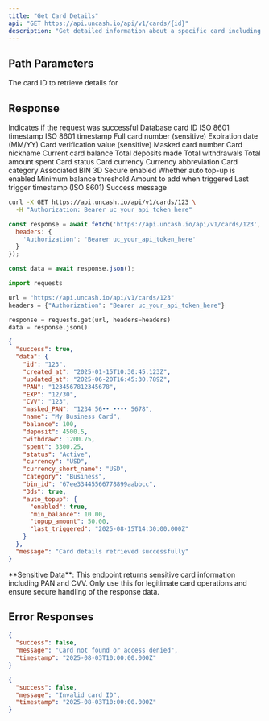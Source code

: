 ```yaml
---
title: "Get Card Details"
api: "GET https://api.uncash.io/api/v1/cards/{id}"
description: "Get detailed information about a specific card including sensitive data"
---
```


## Path Parameters

<ParamField path="id" type="string" required>
  The card ID to retrieve details for
</ParamField>

## Response

<ResponseField name="success" type="boolean">
  Indicates if the request was successful
</ResponseField>

<ResponseField name="data" type="object">
  <Expandable title="Card details">
    <ResponseField name="id" type="string">Database card ID</ResponseField>
    <ResponseField name="created_at" type="string">ISO 8601 timestamp</ResponseField>
    <ResponseField name="updated_at" type="string">ISO 8601 timestamp</ResponseField>
    <ResponseField name="PAN" type="string">Full card number (sensitive)</ResponseField>
    <ResponseField name="EXP" type="string">Expiration date (MM/YY)</ResponseField>
    <ResponseField name="CVV" type="string">Card verification value (sensitive)</ResponseField>
    <ResponseField name="masked_PAN" type="string">Masked card number</ResponseField>
    <ResponseField name="name" type="string">Card nickname</ResponseField>
    <ResponseField name="balance" type="number">Current card balance</ResponseField>
    <ResponseField name="deposit" type="number">Total deposits made</ResponseField>
    <ResponseField name="withdraw" type="number">Total withdrawals</ResponseField>
    <ResponseField name="spent" type="number">Total amount spent</ResponseField>
    <ResponseField name="status" type="string">Card status</ResponseField>
    <ResponseField name="currency" type="string">Card currency</ResponseField>
    <ResponseField name="currency_short_name" type="string">Currency abbreviation</ResponseField>
    <ResponseField name="category" type="string">Card category</ResponseField>
    <ResponseField name="bin_id" type="string">Associated BIN</ResponseField>
    <ResponseField name="3ds" type="boolean">3D Secure enabled</ResponseField>
    <ResponseField name="auto_topup" type="object">
      <Expandable title="Auto top-up settings">
        <ResponseField name="enabled" type="boolean">Whether auto top-up is enabled</ResponseField>
        <ResponseField name="min_balance" type="number">Minimum balance threshold</ResponseField>
        <ResponseField name="topup_amount" type="number">Amount to add when triggered</ResponseField>
        <ResponseField name="last_triggered" type="string">Last trigger timestamp (ISO 8601)</ResponseField>
      </Expandable>
    </ResponseField>
  </Expandable>
</ResponseField>

<ResponseField name="message" type="string">
  Success message
</ResponseField>

<RequestExample>

```bash cURL
curl -X GET https://api.uncash.io/api/v1/cards/123 \
  -H "Authorization: Bearer uc_your_api_token_here"
```

```javascript JavaScript
const response = await fetch('https://api.uncash.io/api/v1/cards/123', {
  headers: {
    'Authorization': 'Bearer uc_your_api_token_here'
  }
});

const data = await response.json();
```

```python Python
import requests

url = "https://api.uncash.io/api/v1/cards/123"
headers = {"Authorization": "Bearer uc_your_api_token_here"}

response = requests.get(url, headers=headers)
data = response.json()
```

</RequestExample>

<ResponseExample>

```json Response
{
  "success": true,
  "data": {
    "id": "123",
    "created_at": "2025-01-15T10:30:45.123Z",
    "updated_at": "2025-06-20T16:45:30.789Z",
    "PAN": "1234567812345678",
    "EXP": "12/30",
    "CVV": "123",
    "masked_PAN": "1234 56•• •••• 5678",
    "name": "My Business Card",
    "balance": 100,
    "deposit": 4500.5,
    "withdraw": 1200.75,
    "spent": 3300.25,
    "status": "Active",
    "currency": "USD",
    "currency_short_name": "USD",
    "category": "Business",
    "bin_id": "67ee33445566778899aabbcc",
    "3ds": true,
    "auto_topup": {
      "enabled": true,
      "min_balance": 10.00,
      "topup_amount": 50.00,
      "last_triggered": "2025-08-15T14:30:00.000Z"
    }
  },
  "message": "Card details retrieved successfully"
}
```

</ResponseExample>

<Warning>
  **Sensitive Data**: This endpoint returns sensitive card information including PAN and CVV. Only use this for legitimate card operations and ensure secure handling of the response data.
</Warning>

## Error Responses

<ResponseExample>

```json Card Not Found
{
  "success": false,
  "message": "Card not found or access denied",
  "timestamp": "2025-08-03T10:00:00.000Z"
}
```

```json Invalid Card ID
{
  "success": false,
  "message": "Invalid card ID",
  "timestamp": "2025-08-03T10:00:00.000Z"
}
```

</ResponseExample>